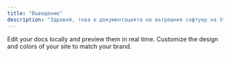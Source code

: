 ```yaml
---
title: "Въведение"
description: "Здравей, това е документацията на вътрешния софтуер на Stendo"
---
```



<Columns cols={2}>
  <Card title="Администратор" icon="pen-to-square" href="/development">
    Edit your docs locally and preview them in real time.
  </Card>
  <Card title="Търговец" icon="palette" href="/essentials/settings">
    Customize the design and colors of your site to match your brand.
  </Card>
</Columns>